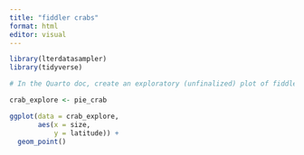 ```yaml
---
title: "fiddler crabs"
format: html
editor: visual
---
```


```r
library(lterdatasampler)
library(tidyverse)
```

```r
# In the Quarto doc, create an exploratory (unfinalized) plot of fiddler crab carapace widths observed at the different latitudes

crab_explore <- pie_crab 

ggplot(data = crab_explore,
       aes(x = size,
           y = latitude)) +
  geom_point()
  
```

